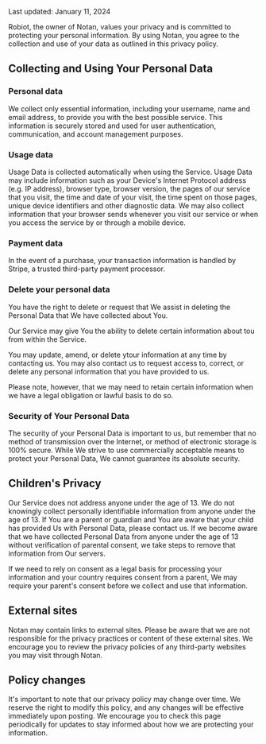 Last updated: January 11, 2024

Robiot, the owner of Notan, values your privacy and is committed to protecting your personal information. By using Notan, you agree to the collection and use of your data as outlined in this privacy policy.

## Collecting and Using Your Personal Data
### Personal data
We collect only essential information, including your username, name and email address, to provide you with the best possible service. This information is securely stored and used for user authentication, communication, and account management purposes.

### Usage data
Usage Data is collected automatically when using the Service. Usage Data may include information such as your Device's Internet Protocol address (e.g. IP address), browser type, browser version, the pages of our service that you visit, the time and date of your visit, the time spent on those pages, unique device identifiers and other diagnostic data. We may also collect information that your browser sends whenever you visit our service or when you access the service by or through a mobile device.

### Payment data
In the event of a purchase, your transaction information is handled by Stripe, a trusted third-party payment processor.

### Delete your personal data
You have the right to delete or request that We assist in deleting the Personal Data that We have collected about You.

Our Service may give You the ability to delete certain information about tou from within the Service.

You may update, amend, or delete ytour information at any time by contacting us. You may also contact us to request access to, correct, or delete any personal information that you have provided to us.

Please note, however, that we may need to retain certain information when we have a legal obligation or lawful basis to do so.

### Security of Your Personal Data
The security of your Personal Data is important to us, but remember that no method of transmission over the Internet, or method of electronic storage is 100% secure. While We strive to use commercially acceptable means to protect your Personal Data, We cannot guarantee its absolute security.

## Children's Privacy
Our Service does not address anyone under the age of 13. We do not knowingly collect personally identifiable information from anyone under the age of 13. If You are a parent or guardian and You are aware that your child has provided Us with Personal Data, please contact us. If we become aware that we have collected Personal Data from anyone under the age of 13 without verification of parental consent, we take steps to remove that information from Our servers.

If we need to rely on consent as a legal basis for processing your information and your country requires consent from a parent, We may require your parent's consent before we collect and use that information.

## External sites
Notan may contain links to external sites. Please be aware that we are not responsible for the privacy practices or content of these external sites. We encourage you to review the privacy policies of any third-party websites you may visit through Notan.

## Policy changes
It's important to note that our privacy policy may change over time. We reserve the right to modify this policy, and any changes will be effective immediately upon posting. We encourage you to check this page periodically for updates to stay informed about how we are protecting your information.
